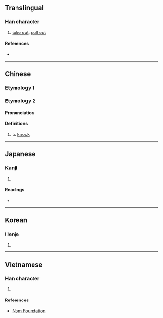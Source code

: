 {{also|掏}}
{{character info}}
==Translingual==

===Han character===
{{Han char|rn=64|rad=手|as=10|sn=13|four=52077|canj=QBHX|ids=⿰扌舀}}

# [[take out]], [[pull out]]

====References====
* {{Han ref|kx=0448.060|dkj=12510|dj=0798.240|hdz=31934.010|uh=642F|ud=25647|bh=DDB0|bd=56752}}

----

==Chinese==

===Etymology 1===
{{zh-see|掏|v}}

===Etymology 2===

{{zh-forms}}

====Pronunciation====
{{zh-pron
|m=tāo
|m-s=
|c=tou1,tou4
|c-t=
|g=
|h=pfs=
|j=
|md=
|mn=
|mn-t=
|w=
|x=
|mc=y
|oc=y
|cat=v
}}

====Definitions====
{{zh-hanzi}}

# to [[knock]]

----

==Japanese==

===Kanji===
{{ja-kanji|grade=|rs=手10}}

# {{rfdef|ja|sort=手10}}

====Readings====
* {{ja-readings|on=とう|kun=とりだ-す}}

----

==Korean==

===Hanja===
{{ko-hanja|hangeul=도|eumhun=|rv=do|mr=to|y=to}}

# {{rfdef|ko|sort=手10}}

----

==Vietnamese==

===Han character===
{{vi-readings|rs=手10|reading=thao}}

# {{rfdef|vi|sort=手10}}

====References====
* [http://nomfoundation.org/common/nom_details.php?codepoint=642f Nom Foundation]